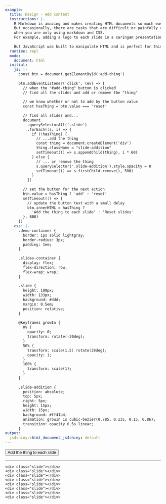 ```yaml
---
example:
  title: Design - Add content
  instructions: |-
    R Markdown is amazing and makes creating HTML documents so much easier.
    But occasionally, there are tasks that are difficult or painfully repetetive
    when you are only using markdown and CSS.
    For example, adding a logo to each slide in a xaringan presentation is not straightforward.
    
    But JavaScript was built to manipulate HTML and is perfect for this task!
  runtime: repl
  mode:
    document: html
  initial:
    js: |-
      const btn = document.getElementById('add-thing')
      
      btn.addEventListener('click', (ev) => {
        // when the "#add-thing" button is clicked
        // find all the slides and add or remove the "thing"
        
        // we know whether or not to add by the button value
        const hasThing = btn.value === 'reset'
        
        // find all slides and...
        document
          .querySelectorAll('.slide')
          .forEach((s, i) => {
            if (!hasThing) {
              // ...add the thing
              const thing = document.createElement('div')
              thing.className = "slide-addition"
              setTimeout(() => s.appendChild(thing), i * 60)
            } else {
              // ... or remove the thing
              s.querySelector('.slide-addition').style.opacity = 0
              setTimeout(() => s.firstChild.remove(), 500)
            }
          })
        
        // set the button for the next action
        btn.value = hasThing ? 'add' : 'reset'
        setTimeout(() => {
          // update the button text with a small delay
          btn.innerHTML = hasThing ? 
            'Add the thing to each slide' : 'Reset slides'
        }, 800)
      })
    css: |-
      .demo-container {
        border: 1px solid lightgray;
        border-radius: 3px;
        padding: 1em;
      }
      
      .slides-container {
        display: flex;
        flex-direction: row;
        flex-wrap: wrap;
      }
      
      .slide {
        height: 100px;
        width: 133px;
        background: #ddd;
        margin: 0.5em;
        position: relative;
      }
      
      @keyframes growIn {
        0% {
          opacity: 0;
          transform: rotate(-30deg);
        }
        50% {
          transform: scale(1.5) rotate(30deg);
          opacity: 1;
        }
        100% {
          transform: scale(1);
        }
      }
      
      .slide-addition {
        position: absolute;
        top: 5px;
        right: 5px;
        height: 15px;
        width: 15px;
        background: #ff41b4;
        animation: growIn 1s cubic-bezier(0.785, 0.135, 0.15, 0.86);
        transition: opacity 0.5s linear;
      }
output:
  js4shiny::html_document_js4shiny: default
---
```

<div><!--for pandoc-->
<div class="demo-container" id="html-demo-1">
  <button id="add-thing" value="add">Add the thing to each slide</button>
  <hr>
  <div class="slides-container">
    <div class="slide"></div>
    <div class="slide"></div>
    <div class="slide"></div>
    <div class="slide"></div>
    <div class="slide"></div>
    <div class="slide"></div>
    <div class="slide"></div>
    <div class="slide"></div>
  </div>
</div>
</div><!--for pandoc-->
